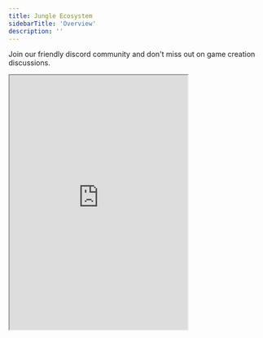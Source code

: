 ```yaml
---
title: Jungle Ecosystem
sidebarTitle: 'Overview'
description: ''
---
```


Join our friendly discord community and don't miss out on game creation discussions.

<iframe
  width="350"
  height="500"
  src="https://discord.com/widget?id=844543952563863553&theme=dark"
  frameborder="30"
  allow="allow-popups allow-popups-to-escape-sandbox allow-same-origin allow-scripts"
  allowFullScreen
></iframe>
